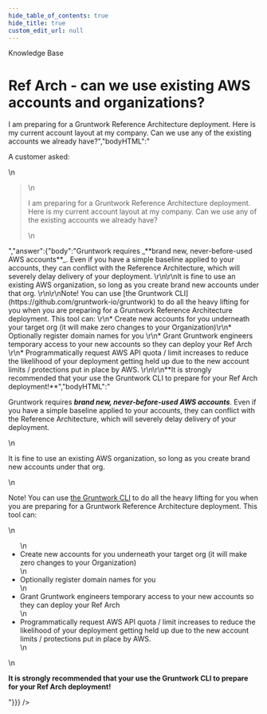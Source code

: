 ```yaml
---
hide_table_of_contents: true
hide_title: true
custom_edit_url: null
---
```



<CenterLayout>
<span className="searchCategory">Knowledge Base</span>
<h1>Ref Arch - can we use existing AWS accounts and organizations?</h1>
<GitHub discussion={{"id":"D_kwDOF8slf84AOzv4","number":207,"author":{"login":"zackproser"},"title":"Ref Arch - can we use existing AWS accounts and organizations?","body":"A customer asked: \r\n> I am preparing for a Gruntwork Reference Architecture deployment. Here is my current account layout at my company. Can we use any of the existing accounts we already have?","bodyHTML":"<p dir=\"auto\">A customer asked:</p>\n<blockquote>\n<p dir=\"auto\">I am preparing for a Gruntwork Reference Architecture deployment. Here is my current account layout at my company. Can we use any of the existing accounts we already have?</p>\n</blockquote>","answer":{"body":"Gruntwork requires _**brand new, never-before-used AWS accounts**_. Even if you have a simple baseline applied to your accounts, they can conflict with the Reference Architecture, which will severely delay delivery of your deployment. \r\n\r\nIt is fine to use an existing AWS organization, so long as you create brand new accounts under that org. \r\n\r\nNote! You can use [the Gruntwork CLI](https://github.com/gruntwork-io/gruntwork) to do all the heavy lifting for you when you are preparing for a Gruntwork Reference Architecture deployment. This tool can: \r\n* Create new accounts for you underneath your target org (it will make zero changes to your Organization)\r\n* Optionally register domain names for you \r\n* Grant Gruntwork engineers temporary access to your new accounts so they can deploy your Ref Arch \r\n* Programmatically request AWS API quota / limit increases to reduce the likelihood of your deployment getting held up due to the new account limits / protections put in place by AWS. \r\n\r\n**It is strongly recommended that your use the Gruntwork CLI to prepare for your Ref Arch deployment!**","bodyHTML":"<p dir=\"auto\">Gruntwork requires <em><strong>brand new, never-before-used AWS accounts</strong></em>. Even if you have a simple baseline applied to your accounts, they can conflict with the Reference Architecture, which will severely delay delivery of your deployment.</p>\n<p dir=\"auto\">It is fine to use an existing AWS organization, so long as you create brand new accounts under that org.</p>\n<p dir=\"auto\">Note! You can use <a href=\"https://github.com/gruntwork-io/gruntwork\">the Gruntwork CLI</a> to do all the heavy lifting for you when you are preparing for a Gruntwork Reference Architecture deployment. This tool can:</p>\n<ul dir=\"auto\">\n<li>Create new accounts for you underneath your target org (it will make zero changes to your Organization)</li>\n<li>Optionally register domain names for you</li>\n<li>Grant Gruntwork engineers temporary access to your new accounts so they can deploy your Ref Arch</li>\n<li>Programmatically request AWS API quota / limit increases to reduce the likelihood of your deployment getting held up due to the new account limits / protections put in place by AWS.</li>\n</ul>\n<p dir=\"auto\"><strong>It is strongly recommended that your use the Gruntwork CLI to prepare for your Ref Arch deployment!</strong></p>"}}} />

</CenterLayout>
  

<!-- ##DOCS-SOURCER-START
{
  "sourcePlugin": "github-discussions",
  "hash": "06e4443b0b2e1b1c713ece2170f8c619"
}
##DOCS-SOURCER-END -->
